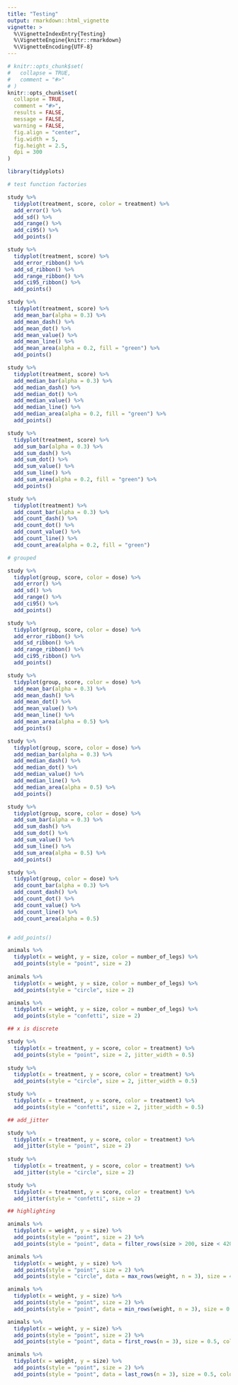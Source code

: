 ```yaml
---
title: "Testing"
output: rmarkdown::html_vignette
vignette: >
  %\VignetteIndexEntry{Testing}
  %\VignetteEngine{knitr::rmarkdown}
  %\VignetteEncoding{UTF-8}
---
```


```r
# knitr::opts_chunk$set(
#   collapse = TRUE,
#   comment = "#>"
# )
knitr::opts_chunk$set(
  collapse = TRUE,
  comment = "#>",
  results = FALSE,
  message = FALSE,
  warning = FALSE,
  fig.align = "center",
  fig.width = 5,
  fig.height = 2.5,
  dpi = 300
)

```

```r
library(tidyplots)
```

```r

# test function factories

study %>%
  tidyplot(treatment, score, color = treatment) %>%
  add_error() %>%
  add_sd() %>% 
  add_range() %>% 
  add_ci95() %>% 
  add_points()

study %>%
  tidyplot(treatment, score) %>%
  add_error_ribbon() %>%
  add_sd_ribbon() %>% 
  add_range_ribbon() %>% 
  add_ci95_ribbon() %>% 
  add_points()

study %>%
  tidyplot(treatment, score) %>%
  add_mean_bar(alpha = 0.3) %>% 
  add_mean_dash() %>% 
  add_mean_dot() %>% 
  add_mean_value() %>% 
  add_mean_line() %>% 
  add_mean_area(alpha = 0.2, fill = "green") %>% 
  add_points()

study %>%
  tidyplot(treatment, score) %>%
  add_median_bar(alpha = 0.3) %>% 
  add_median_dash() %>% 
  add_median_dot() %>% 
  add_median_value() %>% 
  add_median_line() %>% 
  add_median_area(alpha = 0.2, fill = "green") %>% 
  add_points()

study %>%
  tidyplot(treatment, score) %>%
  add_sum_bar(alpha = 0.3) %>% 
  add_sum_dash() %>% 
  add_sum_dot() %>% 
  add_sum_value() %>% 
  add_sum_line() %>% 
  add_sum_area(alpha = 0.2, fill = "green") %>% 
  add_points()

study %>%
  tidyplot(treatment) %>%
  add_count_bar(alpha = 0.3) %>% 
  add_count_dash() %>% 
  add_count_dot() %>% 
  add_count_value() %>% 
  add_count_line() %>% 
  add_count_area(alpha = 0.2, fill = "green")

# grouped

study %>%
  tidyplot(group, score, color = dose) %>%
  add_error() %>%
  add_sd() %>% 
  add_range() %>% 
  add_ci95() %>% 
  add_points()

study %>%
  tidyplot(group, score, color = dose) %>%
  add_error_ribbon() %>%
  add_sd_ribbon() %>% 
  add_range_ribbon() %>% 
  add_ci95_ribbon() %>% 
  add_points()

study %>%
  tidyplot(group, score, color = dose) %>%
  add_mean_bar(alpha = 0.3) %>% 
  add_mean_dash() %>% 
  add_mean_dot() %>% 
  add_mean_value() %>% 
  add_mean_line() %>% 
  add_mean_area(alpha = 0.5) %>% 
  add_points()

study %>%
  tidyplot(group, score, color = dose) %>%
  add_median_bar(alpha = 0.3) %>% 
  add_median_dash() %>% 
  add_median_dot() %>% 
  add_median_value() %>% 
  add_median_line() %>% 
  add_median_area(alpha = 0.5) %>% 
  add_points()

study %>%
  tidyplot(group, score, color = dose) %>%
  add_sum_bar(alpha = 0.3) %>% 
  add_sum_dash() %>% 
  add_sum_dot() %>% 
  add_sum_value() %>% 
  add_sum_line() %>% 
  add_sum_area(alpha = 0.5) %>% 
  add_points()

study %>%
  tidyplot(group, color = dose) %>%
  add_count_bar(alpha = 0.3) %>% 
  add_count_dash() %>% 
  add_count_dot() %>% 
  add_count_value() %>% 
  add_count_line() %>% 
  add_count_area(alpha = 0.5)


# add_points()

animals %>% 
  tidyplot(x = weight, y = size, color = number_of_legs) %>% 
  add_points(style = "point", size = 2)
  
animals %>% 
  tidyplot(x = weight, y = size, color = number_of_legs) %>% 
  add_points(style = "circle", size = 2)

animals %>% 
  tidyplot(x = weight, y = size, color = number_of_legs) %>% 
  add_points(style = "confetti", size = 2)

## x is discrete

study %>% 
  tidyplot(x = treatment, y = score, color = treatment) %>% 
  add_points(style = "point", size = 2, jitter_width = 0.5)
  
study %>% 
  tidyplot(x = treatment, y = score, color = treatment) %>% 
  add_points(style = "circle", size = 2, jitter_width = 0.5)

study %>% 
  tidyplot(x = treatment, y = score, color = treatment) %>% 
  add_points(style = "confetti", size = 2, jitter_width = 0.5)

## add_jitter

study %>% 
  tidyplot(x = treatment, y = score, color = treatment) %>% 
  add_jitter(style = "point", size = 2)
  
study %>% 
  tidyplot(x = treatment, y = score, color = treatment) %>% 
  add_jitter(style = "circle", size = 2)

study %>% 
  tidyplot(x = treatment, y = score, color = treatment) %>% 
  add_jitter(style = "confetti", size = 2)

## highlighting

animals %>% 
  tidyplot(x = weight, y = size) %>% 
  add_points(style = "point", size = 2) %>% 
  add_points(style = "point", data = filter_rows(size > 200, size < 420), size = 0.5, color = "white")

animals %>% 
  tidyplot(x = weight, y = size) %>% 
  add_points(style = "point", size = 2) %>% 
  add_points(style = "circle", data = max_rows(weight, n = 3), size = 4, color = "red")

animals %>% 
  tidyplot(x = weight, y = size) %>% 
  add_points(style = "point", size = 2) %>% 
  add_points(style = "point", data = min_rows(weight, n = 3), size = 0.5, color = "white")

animals %>% 
  tidyplot(x = weight, y = size) %>% 
  add_points(style = "point", size = 2) %>% 
  add_points(style = "point", data = first_rows(n = 3), size = 0.5, color = "white")

animals %>% 
  tidyplot(x = weight, y = size) %>% 
  add_points(style = "point", size = 2) %>% 
  add_points(style = "point", data = last_rows(n = 3), size = 0.5, color = "white")

```

